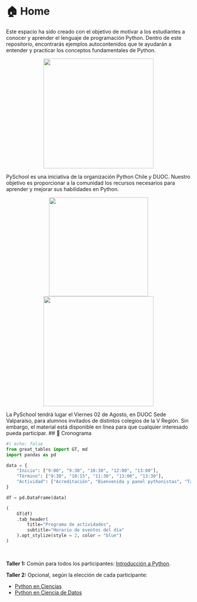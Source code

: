 # 🏠 Home

Este espacio ha sido creado con el objetivo de motivar a los estudiantes a conocer y aprender el lenguaje de programación Python. Dentro de este repositorio, encontrarás ejemplos autocontenidos que te ayudarán a entender y practicar los conceptos fundamentales de Python.

<center>
<img src="./images/cover.png" width="300">
</center>

PySchool es una iniciativa de la organización Python Chile y DUOC. Nuestro objetivo es proporcionar a la comunidad los recursos necesarios para aprender y mejorar sus habilidades en Python.

<center>
<img src="./images/pythonchile.png" width="270">
<img src="./images/DUOC_1.png" width="300">
</center>

La PySchool tendrá lugar el Viernes 02 de Agosto, en DUOC Sede Valparaíso, para alumnos invitados de distintos colegios de la V Región. Sin embargo, el material está disponible en línea para que cualquier interesado pueda participar.
## 📅 Cronograma

```python
#| echo: false
from great_tables import GT, md
import pandas as pd

data = {
    "Inicio": ["9:00", "9:30", "10:30", "12:00", "13:00"],
    "Término": ["9:30", "10:15", "11:30", "13:00", "13:30"],
    "Actividad": ["Acreditación", "Bienvenida y panel pythonistas", "Taller 1", "Taller 2", "Cierre"]
}

df = pd.DataFrame(data)

(
    GT(df)
    .tab_header(
        title="Programa de actividades",
        subtitle="Horario de eventos del día"
    ).opt_stylize(style = 2, color = "blue")
)
```
<br>

**Taller 1:** Común para todos los participantes: [Introducción a Python](./material/talleres/taller_1.html).

**Taller 2:** Opcional, según la elección de cada participante:

- [Python en Ciencias](./material/talleres/taller_2.html)
- [Python en Ciencia de Datos](./material/talleres/taller_3.html)

